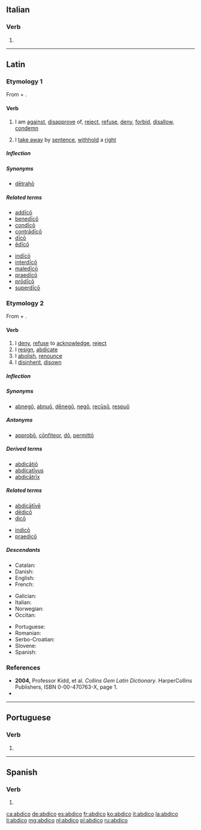 ==Italian==

===Verb===
{{head|it|verb form}}

# {{conjugation of|abdicare||1|s|pres|ind|lang=it}}

----

==Latin==

===Etymology 1===
From {{term|ab||from|lang=la}} + {{term/t|la|dīcō||I say}}.

====Verb====
{{la-verb|abdico|abdīcō|abdicere|abdīcere|abdixi|abdīxī|abdictum|abdictum}}

# {{context|of an unfavorable omen|lang=la}} I am [[against]], [[disapprove]] of, [[reject]], [[refuse]], [[deny]], [[forbid]], [[disallow]], [[condemn]]
# {{context|legal|lang=la}} I [[take away]] by [[sentence]], [[withhold]] a [[right]]

=====Inflection=====
{{la-conj-3rd|abdīc|abdīx|abdīct|11=abdic|22=abdix|33=abdict}}

=====Synonyms=====
* {{sense|withhold}} [[detraho|dētrahō]]

=====Related terms=====
{{top2}}
* [[addico#Latin|addīcō]]
* [[benedico#Latin|benedīcō]]
* [[condico|condīcō]]
* [[contradico|contrādīcō]]
* [[dico#Latin|dīcō]]
* [[edico|ēdīcō]]
{{mid2}}
* [[indico#Latin|indīcō]]
* [[interdico#Latin|interdīcō]]
* [[maledico#Latin|maledīcō]]
* [[praedico|praedīcō]]
* [[prodico|prōdīcō]]
* [[superdico|superdīcō]]
{{bottom}}

===Etymology 2===
From {{term|ab||from|lang=la}} + {{term/t|la|dicō||I dedicate}}.

====Verb====
{{la-verb|abdico|abdicō|abdicare|abdicāre|abdicavi|abdicāvī|abdicatum|abdicātum}}

# I [[deny]], [[refuse]] to [[acknowledge]], [[reject]]
# I [[resign]], [[abdicate]]
# I [[abolish]], [[renounce]]
# I [[disinherit]], [[disown]]

=====Inflection=====
{{la-conj-1st|abdic|abdicāv|abdicāt}}

=====Synonyms=====
* {{sense|deny, reject}} [[abnego|abnegō]], [[abnuo|abnuō]], [[denego|dēnegō]], [[nego#Latin|negō]], [[recuso|recūsō]], [[respuo|respuō]]

=====Antonyms=====
* {{sense|deny, reject}} [[approbo|approbō]], [[confiteor|cōnfiteor]], [[do#Latin|dō]], [[permitto|permittō]]

=====Derived terms=====
* [[abdicatio|abdicātiō]]
* [[abdicativus|abdicatīvus]]
* [[abdicatrix|abdicātrīx]]

=====Related terms=====
{{top2}}
* [[abdicative#Latin|abdicātīvē]]
* [[dedico#Latin|dēdicō]]
* [[dico#Latin|dicō]]
{{mid2}}
* [[indico#Latin|indicō]]
* [[praedico|praedicō]]
{{bottom}}

=====Descendants=====
{{rel-top3|Descendants}}
* Catalan: {{l/ca|abdicar}}
* Danish: {{l|da|abdicere}}
* English: {{l/en|abdicate}}
* French: {{l/fr|abdiquer}}
{{rel-mid3}}
* Galician: {{l|gl|abdicar}}
* Italian: {{l|it|abdicare}}
* Norwegian: {{l/no|abdisere}}
* Occitan: {{l/oc|abdicar}}
{{rel-mid3}}
* Portuguese: {{l/pt|abdicar}}
* Romanian: {{l|ro|abdica}}
* Serbo-Croatian: {{l|sh|abdicirati}}
* Slovene: {{l|sl|abdicirati}}
* Spanish: {{l/es|abdicar}}
{{rel-bottom}}

===References===
* '''2004,''' Professor Kidd, et al. ''Collins Gem Latin Dictionary''. HarperCollins Publishers, ISBN 0-00-470763-X, page 1.
* {{R:L&S}}

----

==Portuguese==

===Verb===
{{pt-verb-form}}

# {{conjugation of|abdicar||1|s|present|indicative|lang=pt}}

----

==Spanish==

===Verb===
{{es-verb-form|abdicar}}

# {{es-verb form of|ending=ar|mood=indicative|tense=present|pers=1|number=singular|abdicar}}

[[ca:abdico]]
[[de:abdico]]
[[es:abdico]]
[[fr:abdico]]
[[ko:abdico]]
[[it:abdico]]
[[la:abdico]]
[[li:abdico]]
[[mg:abdico]]
[[nl:abdico]]
[[pl:abdico]]
[[ru:abdico]]